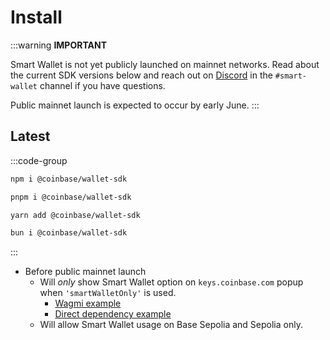 # Install

:::warning
**IMPORTANT** 

Smart Wallet is not yet publicly launched on mainnet networks. Read about the current SDK versions below 
and reach out on [Discord](https://discord.com/invite/cdp/) in the `#smart-wallet` channel if you have questions. 

Public mainnet launch is expected to occur by early June.
:::

## Latest 
:::code-group

```bash [npm]
npm i @coinbase/wallet-sdk
```

```bash [pnpm]
pnpm i @coinbase/wallet-sdk
```

```bash [yarn]
yarn add @coinbase/wallet-sdk
```

```bash [bun]
bun i @coinbase/wallet-sdk
```
:::

- Before public mainnet launch
  - Will *only* show Smart Wallet option on `keys.coinbase.com` popup when `'smartWalletOnly'` is used.
    - [Wagmi example](/guides/create-app/using-wagmi#4-update-the-wagmi-config-and-coinbasewallet-connector-to-use-basesepolia) 
    - [Direct dependency example](/sdk/makeWeb3Provider#usage)
  - Will allow Smart Wallet usage on Base Sepolia and Sepolia only. 